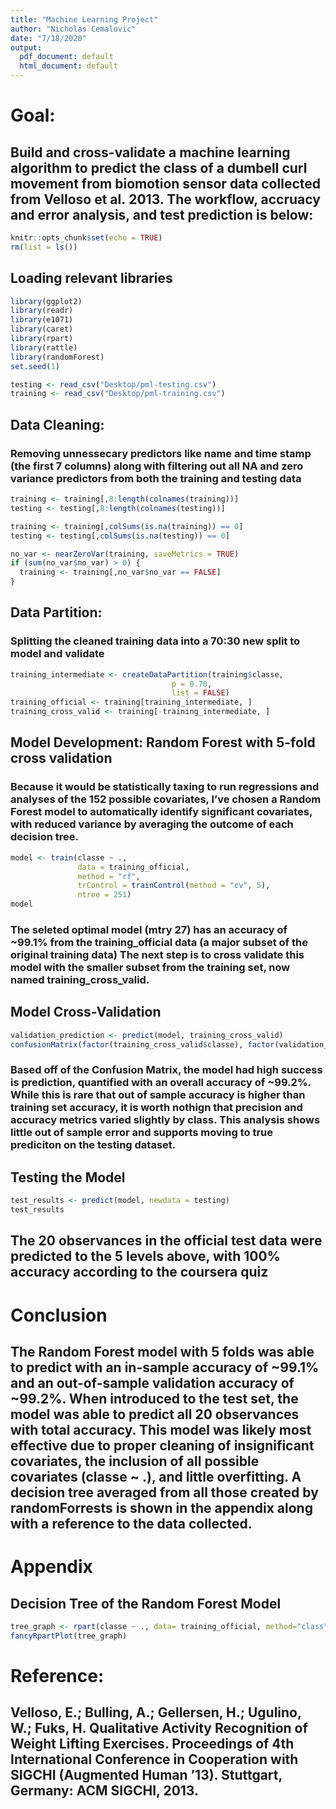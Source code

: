 ```yaml
---
title: "Machine Learning Project"
author: "Nicholas Cemalovic"
date: "7/18/2020"
output:
  pdf_document: default
  html_document: default
---
```

# Goal:
## Build and cross-validate a machine learning algorithm to predict the class of a dumbell curl movement from biomotion sensor data collected from Velloso et al. 2013. The workflow, accruacy and error analysis, and test prediction is below:
```r
knitr::opts_chunk$set(echo = TRUE)
rm(list = ls())
```

## Loading relevant libraries
```r
library(ggplot2)
library(readr)
library(e1071)
library(caret)
library(rpart)
library(rattle)
library(randomForest)
set.seed(1)

testing <- read_csv("Desktop/pml-testing.csv")
training <- read_csv("Desktop/pml-training.csv")
```

## Data Cleaning:
### Removing unnessecary predictors like name and time stamp (the first 7 columns) along with filtering out all NA and zero variance predictors from both the training and testing data
```r
training <- training[,8:length(colnames(training))]
testing <- testing[,8:length(colnames(testing))]

training <- training[,colSums(is.na(training)) == 0]
testing <- testing[,colSums(is.na(testing)) == 0]

no_var <- nearZeroVar(training, saveMetrics = TRUE)
if (sum(no_var$no_var) > 0) {
  training <- training[,no_var$no_var == FALSE]
}
```

## Data Partition:
### Splitting the cleaned training data into a 70:30 new split to model and validate
```r
training_intermediate <- createDataPartition(training$classe, 
                                    p = 0.70,
                                    list = FALSE)
training_official <- training[training_intermediate, ]
training_cross_valid <- training[-training_intermediate, ]
```

## Model Development: Random Forest with 5-fold cross validation
### Because it would be statistically taxing to run regressions and analyses of the 152 possible covariates, I've chosen a Random Forest model to automatically identify significant covariates, with reduced variance by averaging the outcome of each decision tree. 
```r
model <- train(classe ~ ., 
               data = training_official,
               method = "rf",
               trControl = trainControl(method = "cv", 5),
               ntree = 251)
model
```
### The seleted optimal model (mtry 27) has an accuracy of ~99.1% from the training_official data (a major subset of the original training data) The next step is to cross validate this model with the smaller subset from the training set, now named training_cross_valid.

## Model Cross-Validation
```r
validation_prediction <- predict(model, training_cross_valid)
confusionMatrix(factor(training_cross_valid$classe), factor(validation_prediction))
```
### Based off of the Confusion Matrix, the model had high success is prediction, quantified with an overall accuracy of ~99.2%. While this is rare that out of sample  accuracy is higher than training set accuracy, it is worth nothign that precision and accuracy metrics varied slightly by class. This analysis shows little out of sample error and supports moving to true prediciton on the testing dataset.

## Testing the Model
```r
test_results <- predict(model, newdata = testing)
test_results
```
## The 20 observances in the official test data were predicted to the 5 levels above, with 100% accuracy according to the coursera quiz

# Conclusion
## The Random Forest model with 5 folds was able to predict with an in-sample accuracy of ~99.1% and an out-of-sample validation accuracy of ~99.2%. When introduced to the test set, the model was able to predict all 20 observances with total accuracy. This model was likely most effective due to proper cleaning of insignificant covariates, the inclusion of all possible covariates (classe ~ .), and little overfitting. A decision tree averaged from all those created by randomForrests is shown in the appendix along with a reference to the data collected.

# Appendix
## Decision Tree of the Random Forest Model
```r
tree_graph <- rpart(classe ~ ., data= training_official, method="class")
fancyRpartPlot(tree_graph)
```
# Reference:
## Velloso, E.; Bulling, A.; Gellersen, H.; Ugulino, W.; Fuks, H. Qualitative Activity Recognition of Weight Lifting Exercises. Proceedings of 4th International Conference in Cooperation with SIGCHI (Augmented Human ’13). Stuttgart, Germany: ACM SIGCHI, 2013.


